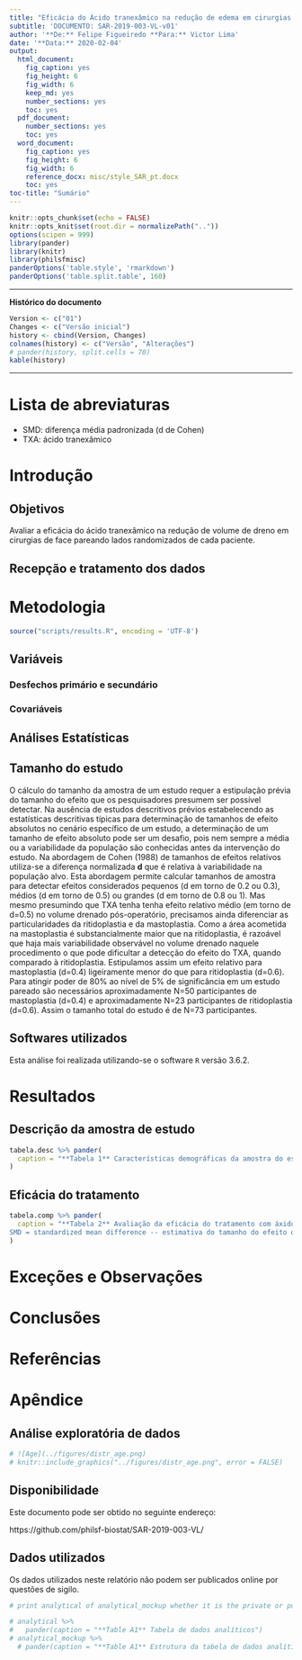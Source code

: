 ```yaml
---
title: "Eficácia do Ácido tranexâmico na redução de edema em cirurgias plásticas de face: projeto piloto"
subtitle: 'DOCUMENTO: SAR-2019-003-VL-v01'
author: '**De:** Felipe Figueiredo **Para:** Victor Lima'
date: '**Data:** 2020-02-04'
output:
  html_document:
    fig_caption: yes
    fig_height: 6
    fig_width: 6
    keep_md: yes
    number_sections: yes
    toc: yes
  pdf_document:
    number_sections: yes
    toc: yes
  word_document:
    fig_caption: yes
    fig_height: 6
    fig_width: 6
    reference_docx: misc/style_SAR_pt.docx
    toc: yes
toc-title: "Sumário"
---
```


```r
knitr::opts_chunk$set(echo = FALSE)
knitr::opts_knit$set(root.dir = normalizePath(".."))
options(scipen = 999)
library(pander)
library(knitr)
library(philsfmisc)
panderOptions('table.style', 'rmarkdown')
panderOptions('table.split.table', 160)
```

---

**Histórico do documento**

```r
Version <- c("01")
Changes <- c("Versão inicial")
history <- cbind(Version, Changes)
colnames(history) <- c("Versão", "Alterações")
# pander(history, split.cells = 70)
kable(history)
```

---

# Lista de abreviaturas

- SMD: diferença média padronizada (d de Cohen)
- TXA: ácido tranexâmico

# Introdução

## Objetivos

Avaliar a eficácia do ácido tranexâmico na redução de volume de dreno em cirurgias de face pareando lados randomizados de cada paciente.

## Recepção e tratamento dos dados

# Metodologia

```r
source("scripts/results.R", encoding = 'UTF-8')
```

## Variáveis

### Desfechos primário e secundário

### Covariáveis

## Análises Estatísticas

## Tamanho do estudo

O cálculo do tamanho da amostra de um estudo requer a estipulação prévia do tamanho do efeito que os pesquisadores presumem ser possível detectar.
Na ausência de estudos descritivos prévios estabelecendo as estatísticas descritivas típicas para determinação de tamanhos de efeito absolutos no cenário específico de um estudo, a determinação de um tamanho de efeito absoluto pode ser um desafio, pois nem sempre a média ou a variabilidade da população são conhecidas antes da intervenção do estudo.
Na abordagem de Cohen (1988) de tamanhos de efeitos relativos utiliza-se a diferença normalizada **d** que é relativa à variabilidade na população alvo.
Esta abordagem permite calcular tamanhos de amostra para detectar efeitos considerados pequenos (d em torno de 0.2 ou 0.3), médios (d em torno de 0.5) ou grandes (d em torno de 0.8 ou 1).
Mas mesmo presumindo que TXA tenha tenha efeito relativo médio (em torno de d=0.5) no volume drenado pós-operatório, precisamos ainda diferenciar as particularidades da ritidoplastia e da mastoplastia.
Como a área acometida na mastoplastia é substancialmente maior que na ritidoplastia, é razoável que haja mais variabilidade observável no volume drenado naquele procedimento o que pode dificultar a detecção do efeito do TXA, quando comparado à ritidoplastia.
Estipulamos assim um efeito relativo para mastoplastia (d=0.4) ligeiramente menor do que para ritidoplastia (d=0.6).
Para atingir poder de 80% ao nível de 5% de significância em um estudo pareado são necessários aproximadamente N=50 participantes de mastoplastia (d=0.4) e aproximadamente N=23 participantes de ritidoplastia (d=0.6).
Assim o tamanho total do estudo é de N=73 participantes.

## Softwares utilizados

Esta análise foi realizada utilizando-se o software `R` versão 3.6.2.

# Resultados

## Descrição da amostra de estudo

```r
tabela.desc %>% pander(
  caption = "**Tabela 1** Características demográficas da amostra do estudo piloto."
)
```


## Eficácia do tratamento

```r
tabela.comp %>% pander(
  caption = "**Tabela 2** Avaliação da eficácia do tratamento com áxido tranexâmico (txa) em comparação ao lado controle (ctr);
SMD = standardized mean difference -- estimativa do tamanho do efeito observado."
)
```

# Exceções e Observações

# Conclusões

# Referências

<!-- - **SAP-2019-003-VL-v01** -- Plano Analítico para title -->
<!-- - Cohen, J. (1988). Statistical power analysis for the behavioral sciences (2nd Ed.). New York: Routledge. -->

# Apêndice

## Análise exploratória de dados

```r
# ![Age](../figures/distr_age.png)
# knitr::include_graphics("../figures/distr_age.png", error = FALSE)
```

## Disponibilidade

<!-- Tanto este documento como o plano analítico correspondente (**SAP-2019-003-VL-v01**) podem ser obtidos no seguinte endereço: -->

Este documento pode ser obtido no seguinte endereço:

https://github.com/philsf-biostat/SAR-2019-003-VL/

## Dados utilizados

Os dados utilizados neste relatório não podem ser publicados online por questões de sigilo.

```r
# print analytical of analytical_mockup whether it is the private or public version of the SAR

# analytical %>%
#   pander(caption = "**Table A1** Tabela de dados analíticos")
# analytical_mockup %>%
  # pander(caption = "**Table A1** Estrutura da tabela de dados analíticos")
```
